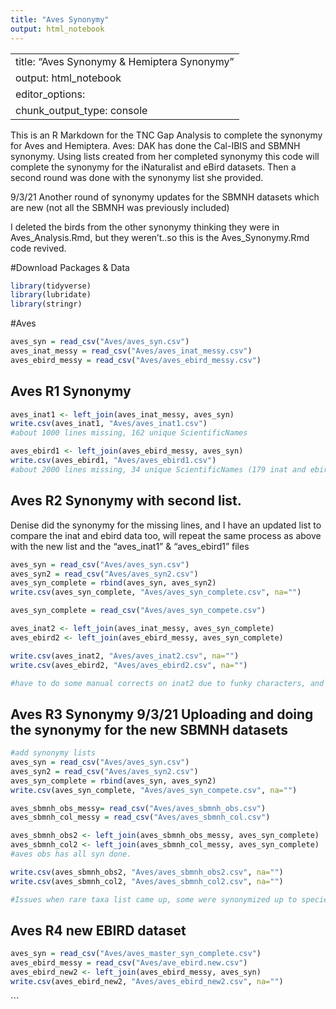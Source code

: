 ```yaml
---
title: "Aves Synonymy"
output: html_notebook
---
```


---
title: "Aves Synonymy & Hemiptera Synonymy"
output: html_notebook
editor_options: 
  chunk_output_type: console
---

This is an R Markdown for the TNC Gap Analysis to complete the synonymy for Aves and Hemiptera. Aves: DAK has done the Cal-IBIS and SBMNH synonymy. Using lists created from her completed synonymy this code will complete the synonymy for the iNaturalist and eBird datasets. Then a second round was done with the synonymy list she provided. 

9/3/21 Another round of synonymy updates for the SBMNH datasets which are new (not all the SBMNH was previously included)

I deleted the birds from the other synonymy thinking they were in Aves_Analysis.Rmd, but they weren't..so this is the Aves_Synonymy.Rmd code revived. 

#Download Packages & Data
```r
library(tidyverse)
library(lubridate)
library(stringr)
```

#Aves
```r
aves_syn = read_csv("Aves/aves_syn.csv")
aves_inat_messy = read_csv("Aves/aves_inat_messy.csv")
aves_ebird_messy = read_csv("Aves/aves_ebird_messy.csv")

```

## Aves R1 Synonymy
```r
aves_inat1 <- left_join(aves_inat_messy, aves_syn)
write.csv(aves_inat1, "Aves/aves_inat1.csv")
#about 1000 lines missing, 162 unique ScientificNames

aves_ebird1 <- left_join(aves_ebird_messy, aves_syn)
write.csv(aves_ebird1, "Aves/aves_ebird1.csv")
#about 2000 lines missing, 34 unique ScientificNames (179 inat and ebird combined)


```

## Aves R2 Synonymy with second list.
Denise did the synonymy for the missing lines, and I have an updated list to compare the inat and ebird data too, will repeat the same process as above with the new list and the "aves_inat1" & "aves_ebird1" files 

```r
aves_syn = read_csv("Aves/aves_syn.csv")
aves_syn2 = read_csv("Aves/aves_syn2.csv")
aves_syn_complete = rbind(aves_syn, aves_syn2)
write.csv(aves_syn_complete, "Aves/aves_syn_complete.csv", na="")

aves_syn_complete = read_csv("Aves/aves_syn_compete.csv")

aves_inat2 <- left_join(aves_inat_messy, aves_syn_complete)
aves_ebird2 <- left_join(aves_ebird_messy, aves_syn_complete)

write.csv(aves_inat2, "Aves/aves_inat2.csv", na="")
write.csv(aves_ebird2, "Aves/aves_ebird2.csv", na="")

#have to do some manual corrects on inat2 due to funky characters, and removed MX islands, now inat3
```

## Aves R3 Synonymy 9/3/21 Uploading and doing the synonymy for the new SBMNH datasets 
```r
#add synonymy lists
aves_syn = read_csv("Aves/aves_syn.csv")
aves_syn2 = read_csv("Aves/aves_syn2.csv")
aves_syn_complete = rbind(aves_syn, aves_syn2)
write.csv(aves_syn_complete, "Aves/aves_syn_compete.csv", na="")

aves_sbmnh_obs_messy= read_csv("Aves/aves_sbmnh_obs.csv")
aves_sbmnh_col_messy = read_csv("Aves/aves_sbmnh_col.csv")

aves_sbmnh_obs2 <- left_join(aves_sbmnh_obs_messy, aves_syn_complete)
aves_sbmnh_col2 <- left_join(aves_sbmnh_col_messy, aves_syn_complete)
#aves obs has all syn done. 

write.csv(aves_sbmnh_obs2, "Aves/aves_sbmnh_obs2.csv", na="")
write.csv(aves_sbmnh_col2, "Aves/aves_sbmnh_col2.csv", na="")

#Issues when rare taxa list came up, some were synonymized up to species and there are subspecies on the list, fixed the inat and ebird synonymy here but because there were some unkwn changes done to the the sbmnh obs and col list I will do it separately in excel
```
## Aves R4 new EBIRD dataset
```r


aves_syn = read_csv("Aves/aves_master_syn_complete.csv")
aves_ebird_messy = read_csv("Aves/ave_ebird.new.csv")
aves_ebird_new2 <- left_join(aves_ebird_messy, aves_syn)
write.csv(aves_ebird_new2, "Aves/aves_ebird_new2.csv", na="")

```

```


